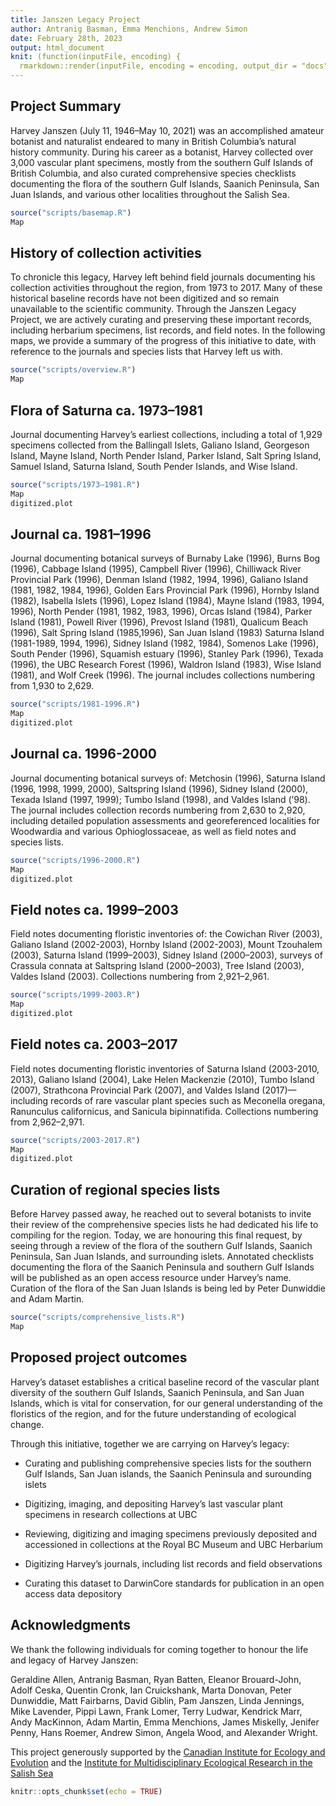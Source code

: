 ```yaml
---
title: Janszen Legacy Project
author: Antranig Basman, Emma Menchions, Andrew Simon
date: February 28th, 2023
output: html_document
knit: (function(inputFile, encoding) {
  rmarkdown::render(inputFile, encoding = encoding, output_dir = "docs") })
---
```

## Project Summary

Harvey Janszen (July 11, 1946–May 10, 2021) was an accomplished amateur botanist and naturalist endeared to many in British Columbia's natural history community. During his career as a botanist, Harvey collected over 3,000 vascular plant specimens, mostly from the southern Gulf Islands of British Columbia, and also curated comprehensive species checklists documenting the flora of the southern Gulf Islands, Saanich Peninsula, San Juan Islands, and various other localities throughout the Salish Sea. 

```r
source("scripts/basemap.R")
Map
```

## History of collection activities

To chronicle this legacy, Harvey left behind field journals documenting his collection activities throughout the region, from 1973 to 2017. Many of these historical baseline records have not been digitized and so remain unavailable to the scientific community. Through the Janszen Legacy Project, we are actively curating and preserving these important records, including herbarium specimens, list records, and field notes. In the following maps, we provide a summary of the progress of this initiative to date, with reference to the journals and species lists that Harvey left us with.

```r
source("scripts/overview.R")
Map
```

## Flora of Saturna ca. 1973–1981

Journal documenting Harvey’s earliest collections, including a total of 1,929 specimens collected from the Ballingall Islets, Galiano Island, Georgeson Island, Mayne Island, North Pender Island, Parker Island, Salt Spring Island, Samuel Island, Saturna Island, South Pender Islands, and Wise Island.

```r
source("scripts/1973–1981.R")
Map
digitized.plot
```

## Journal ca. 1981–1996

Journal documenting botanical surveys of Burnaby Lake (1996), Burns Bog (1996), Cabbage Island (1995), Campbell River (1996), Chilliwack River Provincial Park (1996), Denman Island (1982, 1994, 1996), Galiano Island (1981, 1982, 1984, 1996), Golden Ears Provincial Park (1996), Hornby Island (1982), Isabella Islets (1996), Lopez Island (1984), Mayne Island (1983, 1994, 1996), North Pender (1981, 1982, 1983, 1996), Orcas Island (1984), Parker Island (1981), Powell River (1996), Prevost Island (1981), Qualicum Beach (1996), Salt Spring Island (1985,1996), San Juan Island (1983) Saturna Island (1981-1989, 1994, 1996), 
Sidney Island (1982, 1984), Somenos Lake (1996), South Pender (1996), Squamish estuary (1996), Stanley Park (1996), Texada (1996), the UBC Research Forest (1996), Waldron Island (1983), Wise Island (1981), and Wolf Creek (1996). The journal includes collections numbering from 1,930 to 2,629.

```r
source("scripts/1981-1996.R")
Map
digitized.plot
```

## Journal ca. 1996-2000

Journal documenting botanical surveys of: Metchosin (1996), Saturna Island (1996, 1998, 1999, 2000), Saltspring Island (1996), Sidney Island (2000), Texada Island (1997, 1999); Tumbo Island (1998), and Valdes Island (’98). The journal includes collection records numbering from 2,630 to 2,920, including detailed population assessments and georeferenced localities for Woodwardia and various Ophioglossaceae, as well as field notes and species lists.

```r
source("scripts/1996-2000.R")
Map
digitized.plot
```

## Field notes ca. 1999–2003

Field notes documenting floristic inventories of: the Cowichan River (2003), Galiano Island (2002-2003), Hornby Island (2002-2003), Mount Tzouhalem (2003), Saturna Island (1999–2003), Sidney Island (2000–2003), surveys of Crassula connata at Saltspring Island (2000–2003), Tree Island (2003), Valdes Island (2003). Collections numbering from 2,921–2,961.

```r
source("scripts/1999-2003.R")
Map
digitized.plot
```

## Field notes ca. 2003–2017

Field notes documenting floristic inventories of Saturna Island (2003-2010, 2013), Galiano Island (2004), Lake Helen Mackenzie (2010), Tumbo Island (2007), Strathcona Provincial Park (2007), and Valdes Island (2017)—including records of rare vascular plant species such as Meconella oregana, Ranunculus californicus, and Sanicula bipinnatifida. Collections numbering from 2,962–2,971.

```r
source("scripts/2003-2017.R")
Map
digitized.plot
```

## Curation of regional species lists

Before Harvey passed away, he reached out to several botanists to invite their review of the comprehensive species lists he had dedicated his life to compiling for the region. Today, we are honouring this final request, by seeing through a review of the flora of the southern Gulf Islands, Saanich Peninsula, San Juan Islands, and surrounding islets. Annotated checklists documenting the flora of the Saanich Peninsula and southern Gulf Islands will be published as an open access resource under Harvey's name. Curation of the flora of the San Juan Islands is being led by Peter Dunwiddie and Adam Martin. 

```r
source("scripts/comprehensive_lists.R")
Map
```

## Proposed project outcomes

Harvey's dataset establishes a critical baseline record of the vascular plant diversity of the southern Gulf Islands, Saanich Peninsula, and San Juan Islands, which is vital for conservation, for our general understanding of the floristics of the region, and for the future understanding of ecological change. 

Through this initiative, together we are carrying on Harvey's legacy:

* Curating and publishing comprehensive species lists for the southern Gulf Islands, San Juan islands, the Saanich Peninsula and surounding islets

* Digitizing, imaging, and depositing Harvey's last vascular plant specimens in research collections at UBC

* Reviewing, digitizing and imaging specimens previously deposited and accessioned in collections at the Royal BC Museum and UBC Herbarium

* Digitizing Harvey's journals, including list records and field observations

* Curating this dataset to DarwinCore standards for publication in an open access data depository

## Acknowledgments

We thank the following individuals for coming together to honour the life and legacy of Harvey Janszen:

Geraldine Allen, Antranig Basman, Ryan Batten, Eleanor Brouard-John, Adolf Ceska, Quentin Cronk, Ian Cruickshank, Marta Donovan, Peter Dunwiddie, Matt Fairbarns, David Giblin, Pam Janszen, Linda Jennings,  Mike Lavender, Pippi Lawn, Frank Lomer, Terry Ludwar, Kendrick Marr, Andy MacKinnon, Adam Martin, Emma Menchions, James Miskelly, Jenifer Penny, Hans Roemer, Andrew Simon, Angela Wood, and Alexander Wright.

This project generously supported by the [Canadian Institute for Ecology and Evolution](https://www.ciee-icee.ca/ldp.html) and the [Institute for Multidisciplinary Ecological Research in the Salish Sea](https://www.imerss.org)

```r
knitr::opts_chunk$set(echo = TRUE)
```
